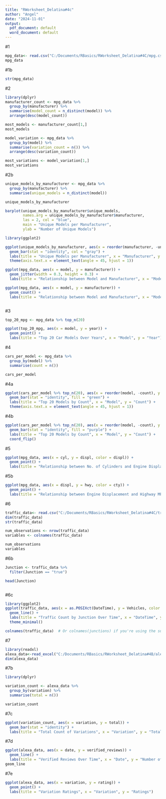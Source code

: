 ```yaml
---
title: "RWorksheet_Delatina#4c"
author: "Angel"
date: "2024-11-01"
output:
  pdf_document: default
  word_document: default
---
```

#1
```r
mpg_data<- read.csv("C:/Documents/RBasics/RWorksheet_Delatina#4C/mpg.csv")
mpg_data
```

#1b
```r
str(mpg_data)

```

#2
```r
library(dplyr)
manufacturer_count <- mpg_data %>%
  group_by(manufacturer) %>%
  summarise(model_count = n_distinct(model)) %>%
  arrange(desc(model_count))

most_models <- manufacturer_count[1,]
most_models

```
```r
model_variation <- mpg_data %>%
  group_by(model) %>%
  summarise(variation_count = n()) %>%
  arrange(desc(variation_count))

most_variations <- model_variation[1,]
most_variations

```
#2b
```r
unique_models_by_manufacturer <- mpg_data %>%
  group_by(manufacturer) %>%
  summarise(unique_models = n_distinct(model))

unique_models_by_manufacturer


```
```r
barplot(unique_models_by_manufacturer$unique_models,
        names.arg = unique_models_by_manufacturer$manufacturer,
        las = 2, col = "blue",
        main = "Unique Models per Manufacturer",
        ylab = "Number of Unique Models")

```
```r
library(ggplot2)

ggplot(unique_models_by_manufacturer, aes(x = reorder(manufacturer, -unique_models), y = unique_models)) +
  geom_bar(stat = "identity", col = "gray") +
  labs(title = "Unique Models per Manufacturer", x = "Manufacturer", y = "Number of Unique Models") +
  theme(axis.text.x = element_text(angle = 45, hjust = 1))

```
```r
ggplot(mpg_data, aes(x = model, y = manufacturer)) +
  geom_jitter(width = 0.3, height = 0.3) +
  labs(title = "Relationship between Model and Manufacturer", x = "Model", y = "Manufacturer")

ggplot(mpg_data, aes(x = model, y = manufacturer)) +
  geom_count() +
  labs(title = "Relationship between Model and Manufacturer", x = "Model", y = "Manufacturer")

```
```r

```





#3
```r
top_20_mpg <- mpg_data %>% top_n(20)

ggplot(top_20_mpg, aes(x = model, y = year)) +
  geom_point() +
  labs(title = "Top 20 Car Models Over Years", x = "Model", y = "Year")

```
#4
```r
cars_per_model <- mpg_data %>%
  group_by(model) %>%
  summarise(count = n())

cars_per_model
```
#4a
```r
ggplot(cars_per_model %>% top_n(20), aes(x = reorder(model, -count), y = count)) +
  geom_bar(stat = "identity", fill = "green") +
  labs(title = "Top 20 Models by Count", x = "Model", y = "Count") +
  theme(axis.text.x = element_text(angle = 45, hjust = 1))

```
#4b
```r

ggplot(cars_per_model %>% top_n(20), aes(x = reorder(model, -count), y = count)) +
  geom_bar(stat = "identity", fill = "purple") +
  labs(title = "Top 20 Models by Count", x = "Model", y = "Count") +
  coord_flip()


```
#5
```r
ggplot(mpg_data, aes(x = cyl, y = displ, color = displ)) +
  geom_point() +
  labs(title = "Relationship between No. of Cylinders and Engine Displacement")


```
#5b
```r
ggplot(mpg_data, aes(x = displ, y = hwy, color = cty)) +
  geom_point() +
  labs(title = "Relationship between Engine Displacement and Highway MPG")

```





#6
```r
traffic_data<- read.csv("C:/Documents/RBasics/RWorksheet_Delatina#4C/traffic.csv")
dim(traffic_data) 
str(traffic_data)

```
```r
num_observations <- nrow(traffic_data)
variables <- colnames(traffic_data)

num_observations
variables

```

#6b
```r
Junction <- traffic_data %>%
  filter(Junction == "true") 

head(Junction)



```

#6c
```r
library(ggplot2)
ggplot(traffic_data, aes(x = as.POSIXct(DateTime), y = Vehicles, color = Junction)) +
  geom_line() +
  labs(title = "Traffic Count by Junction Over Time", x = "DateTime", y = "Number of Vehicles") +
  theme_minimal()


```
```r
colnames(traffic_data)  # Or colnames(junctions) if you're using the subset

```

#7
```r
library(readxl)
alexa_data<-read_excel("C:/Documents/RBasics/RWorksheet_Delatina#4B/alexa_file.xlsx")
dim(alexa_data)
```
#7b
```r
library(dplyr)

variation_count <- alexa_data %>%
  group_by(variation) %>%
  summarise(total = n())

variation_count

```
#7c
```r
ggplot(variation_count, aes(x = variation, y = total)) +
  geom_bar(stat = "identity") +
  labs(title = "Total Count of Variations", x = "Variation", y = "Total Count")

```
#7d
```r
ggplot(alexa_data, aes(x = date, y = verified_reviews)) +
  geom_line() +
  labs(title = "Verified Reviews Over Time", x = "Date", y = "Number of Verified Reviews")
geom_line
```
#7e
```r
ggplot(alexa_data, aes(x = variation, y = rating)) +
  geom_point() +
  labs(title = "Variation Ratings", x = "Variation", y = "Ratings")

```





